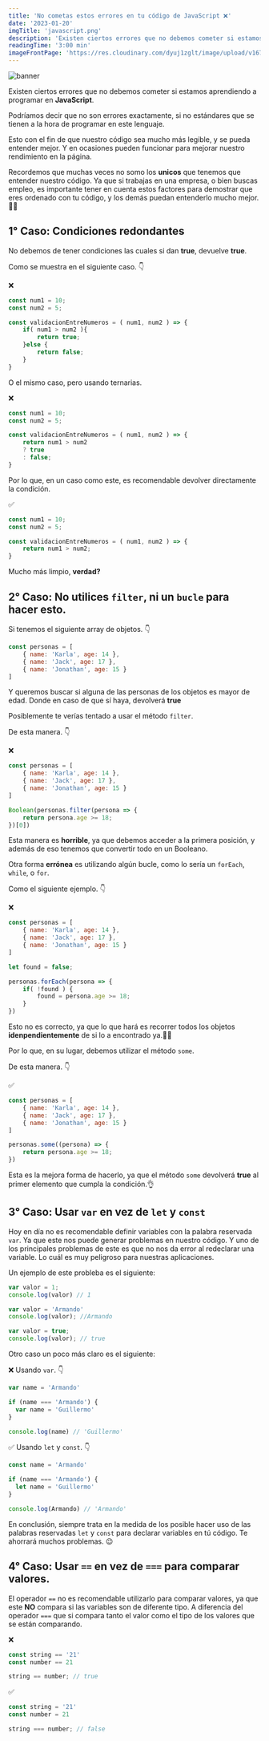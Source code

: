 ```yaml
---
title: 'No cometas estos errores en tu código de JavaScript ❌'
date: '2023-01-20'
imgTitle: 'javascript.png'
description: 'Existen ciertos errores que no debemos cometer si estamos aprendiendo a programar en JavaScript. Aquí te las enseño.'
readingTime: '3:00 min'
imageFrontPage: 'https://res.cloudinary.com/dyuj1zglt/image/upload/v1675727354/publicaciones%20del%20blog/thqsvinr3eayxjsywycj.png'
---
```


![banner](https://res.cloudinary.com/dyuj1zglt/image/upload/v1675727354/publicaciones%20del%20blog/thqsvinr3eayxjsywycj.png)

Existen ciertos errores que no debemos cometer si estamos aprendiendo a programar en **JavaScript**.

Podríamos decir que no son errores exactamente, si no estándares que se tienen a la hora de programar
en este lenguaje.

Esto con el fin de que nuestro código sea mucho más legible, y se pueda entender mejor. Y en ocasiones
pueden funcionar para mejorar nuestro rendimiento en la página.

Recordemos que muchas veces no somo los **unicos** que tenemos que entender nuestro código. Ya que si trabajas en una empresa,
o bien buscas empleo, es importante tener en cuenta estos factores para demostrar que eres ordenado con tu código, y los demás
puedan entenderlo mucho mejor. 👨‍💻

## 1° Caso: Condiciones redondantes 


No debemos de tener condiciones las cuales si dan **true**, devuelve **true**.

Como se muestra en el siguiente caso. 👇

❌
```js
const num1 = 10;
const num2 = 5;

const validacionEntreNumeros = ( num1, num2 ) => {
    if( num1 > num2 ){
        return true;
    }else {
        return false;
    }
}
```

O el mismo caso, pero usando ternarias.

❌
```js
const num1 = 10;
const num2 = 5;

const validacionEntreNumeros = ( num1, num2 ) => {
    return num1 > num2 
    ? true 
    : false;
}
```

Por lo que, en un caso como este, es recomendable devolver directamente la condición.

✅
```js
const num1 = 10;
const num2 = 5;

const validacionEntreNumeros = ( num1, num2 ) => {
    return num1 > num2;
}
```

Mucho más limpio, **verdad?**

## 2° Caso: No utilices `filter`, ni un `bucle` para hacer esto. 

Si tenemos el siguiente array de objetos. 👇

```js
const personas = [
    { name: 'Karla', age: 14 },
    { name: 'Jack', age: 17 },
    { name: 'Jonathan', age: 15 }
]
```

Y queremos buscar si alguna de las personas de los objetos es mayor de edad. Donde en caso de que sí haya, devolverá **true**

Posiblemente te verías tentado a usar el método `filter`. 

De esta manera. 👇

❌
```js
const personas = [
    { name: 'Karla', age: 14 },
    { name: 'Jack', age: 17 },
    { name: 'Jonathan', age: 15 }
]

Boolean(personas.filter(persona => {
    return persona.age >= 18;
})[0])
```

Esta manera es **horrible**, ya que debemos acceder a la primera posición, y además de eso tenemos que convertir todo en un Booleano.

Otra forma **errónea** es utilizando algún bucle, como lo sería un `forEach`, `while`, o `for`. 

Como el siguiente ejemplo. 👇


❌
```js
const personas = [
    { name: 'Karla', age: 14 },
    { name: 'Jack', age: 17 },
    { name: 'Jonathan', age: 15 }
]

let found = false;

personas.forEach(persona => {
    if( !found ) {
        found = persona.age >= 18;
    }
})
```

Esto no es correcto, ya que lo que hará es recorrer todos los objetos **idenpendientemente** de si lo a encontrado ya.🤦‍♂️

Por lo que, en su lugar, debemos utilizar el método `some`.

De esta manera. 👇

✅
```js
const personas = [
    { name: 'Karla', age: 14 },
    { name: 'Jack', age: 17 },
    { name: 'Jonathan', age: 15 }
]

personas.some((persona) => {
    return persona.age >= 18;
})
```

Esta es la mejora forma de hacerlo, ya que el método `some` devolverá **true** al primer elemento que cumpla la condición.👌

## 3° Caso: Usar `var` en vez de `let` y `const`

Hoy en día no es recomendable definir variables con la palabra reservada `var`. Ya que este nos puede generar problemas en nuestro código.
Y uno de los principales problemas de este es que no nos da error al redeclarar una variable. Lo cuál es muy peligroso para nuestras aplicaciones.

Un ejemplo de este probleba es el siguiente:
```js
var valor = 1;
console.log(valor) // 1

var valor = 'Armando'
console.log(valor); //Armando

var valor = true;
console.log(valor); // true
```

Otro caso un poco más claro es el siguiente:

❌ Usando `var`. 👇

```js
var name = 'Armando'

if (name === 'Armando') {
  var name = 'Guillermo'
}

console.log(name) // 'Guillermo'
```

✅ Usando `let` y `const`. 👇

```js
const name = 'Armando'

if (name === 'Armando') {
  let name = 'Guillermo'
}

console.log(Armando) // 'Armando'
```

En conclusión, siempre trata en la medida de los posible hacer uso de las palabras reservadas `let` y `const` para declarar variables en tú código.
Te ahorrará muchos problemas. 😉

## 4° Caso: Usar `==` en vez de `===` para comparar valores.

El operador `==` no es recomendable utilizarlo para comparar valores, ya que este **NO** compara si las variables son de diferente tipo.
A diferencia del operador `===` que si compara tanto el valor como el tipo de los valores que se están comparando.

❌ 
```js
const string == '21'
const number == 21

string == number; // true
```

✅ 
```js
const string = '21'
const number = 21

string === number; // false
```